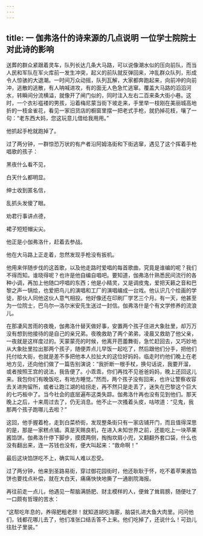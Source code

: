 ```yaml
---
---
---
```

title: 一 伽弗洛什的诗来源的几点说明 一位学士院院士对此诗的影响
---





送葬的群众紧跟着灵车，队列长达几条大马路，可以说像潮水似的压向前队，而当人民和军队在军火库前一发生冲突，起义的前队就反弹回来，冲乱群众队列，形成令人惊骇的大退潮。一时间万众动摇，队列瓦解，大家都奔跑起来，向前冲的向前冲，逃散的逃散，有人呐喊进攻，有的面无人色急忙逃窜。覆盖大马路的滔滔河水，转瞬间分流横溢，就像开了闸门似的，同时注入左右二百来条大街小巷。这时，一个衣衫褴褛的男孩，沿着梅尼蒙当街下坡走来，手里举一枝刚在美丽城高地折的一枝金雀花，看见一家旧货店的橱窗里摆一把老式手枪，就扔掉花枝，嚷了一句：“老东西大妈，您这玩意儿借给我用用。”

他抓起手枪就跑掉了。

过了两分钟，一群惊恐万状的有产者沿阿姆洛街和下街逃窜，遇见了这个挥着手枪唱歌的孩子：

黑夜什么看不见，

白天什么都明显。

绅士收到匿名信，

乱抓头发傻了眼。

劝君行事讲点德，

裙子短短帽尖尖。

他正是小伽弗洛什，赶着去参战。

他在大马路上正走着，忽然发现手枪没有扳机。

他用来伴随步伐的这首歌，以及他走路时爱唱的每首歌曲，究竟是谁编的呢？我们不得而知。谁晓得呢？也许是他自编自唱吧。要知道，伽弗洛什熟悉民间流行的各种小调，再加上他随口哼唱的东西；他是小精灵，又是调皮鬼，爱把天籁之音和巴黎之声一锅烩，也爱把鸟儿的演唱和工厂的演唱编成一台戏。他认识几个绘画的学徒，那伙人同他这伙人意气相投。他好像还在印刷厂学艺三个月。有一天，他甚至为一位院士，巴乌尔—洛尔米安先生送过一封信。伽弗洛什是个有文学修养的流浪儿。

在那凄风苦雨的夜晚，伽弗洛什替天做好事，安置两个孩子住进大象肚里，却万万没有想到他接待的是自己的亲兄弟。夜晚救助了两个弟弟，凌晨又救助了他父亲，一夜就是这样度过的。天蒙蒙亮的时候，他离开芭蕾舞街，急忙赶回去，又巧妙地从大象肚里拉出那两个孩子，随便弄点儿早饭一起吃了，然后跟他们分手，把他们托付给大街，也就是差不多把他本人拉扯大的这位好妈妈，临走时约他们晚上在老地方见，还向他们做了一篇告别演说：“我折断一根手杖，换句话说，我要开溜，或者按照王宫的说法，我告便了。小乖乖，你们再找不见爸爸妈妈，晚上还回这儿来。我包你们有晚饭吃，有地方睡觉。”然而，两个孩子没有回来，也许让警察收容去关进拘留所，或者让跑江湖的给拐走，再不然只是走丢了，迷失在巴黎这个巨大的七巧板中了。当今社会的底层遍布这类失踪。伽弗洛什再也没有见到他们。那天晚上之后，十来周过去了，仍无消息。他不止一次搔着头皮，咕哝道：“见鬼，我那两个孩子跑哪儿去啦？”

这回，他手握着枪，走到白菜桥街，发现整条街只有一家店铺开门，而且值得深思的是，那是一家糕点铺。真是天赐良机，在进入未知世界之前，还能吃上一块苹果酱馅饼。伽弗洛什停下脚步，摸摸两侧，掏掏坎肩小兜，又翻翻外套口袋，什么也没有翻出来，连一苏钱也没有，便大叫起来：“救命啊！”

最后这块馅饼吃不上，确实叫人难以忍受。

过了两分钟，他来到圣路易街，穿过御花园街时，他还耿耿于怀，吃不着苹果酱馅饼也要找点补偿，就在大白天，痛痛快快地撕了一通剧院海报。

再往前走一点儿，他遇见一帮脑满肠肥、财主模样的人，便耸了耸肩膀，随便吐了一口颇有哲理的苦水：

“这帮吃年息的，养得肥粗老胖！就知道胡吃海塞，脑袋扎进大鱼大肉里。问问他们，钱都花哪儿去了，他们准张口结舌答不上来。他们吃掉了，还说什么！可劲儿往肚子里装。”